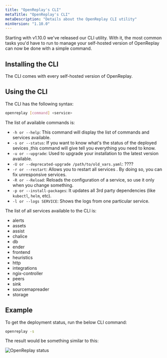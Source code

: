 ```yaml
---
title: "OpenReplay's CLI"
metaTitle: "OpenReplay's CLI"
metaDescription: "Details about the OpenReplay CLI utility"
minVersion: "1.10.0"
---
```


Starting with v1.10.0 we've released our CLI utility. With it, the most common tasks you'd have to run to manage your self-hosted version of OpenReplay can now be done with a simple command.


## Installing the CLI

The CLI comes with every self-hosted version of OpenReplay.

## Using the CLI

The CLI has the following syntax:

```bash 
openreplay [command] <service>
```

The list of available commands is:

- `-h or --help`: This command will display the list of commands and services available.
- `-s or --status`: If you want to know what's the status of the deployed sevices ,this command will give tell you everything you need to know.
- `-u or --upgrade`: Used to upgrade your installation to the latest version available.
- `-U or --deprecated-upgrade /path/to/old_vars.yaml`: ????
- `-r or --restart`: Allows you to restart all services . By doing so, you can fix unresponsive services.
- `-R or --Reload`: Reloads the configuration of a service, so use it only when you change something.
- `-p or --install-packages`: It updates all 3rd party dependencies (like `kubectl`, `helm`, etc).
- `-l or --logs SERVICE`: Shows the logs from one particular service.

The list of all services available to the CLI is:

- alerts
- assets
- assist
- chalice
- db
- ender
- frontend
- heuristics
- http
- integrations
- ngix-controller
- peers
- sink
- sourcemapreader
- storage

## Example
To get the deployment status, run the below CLI command:

```bash 
openreplay -s 
```

The result would be something similar to this:

![OpenReplay status](/cli/or-cli-status.png)
